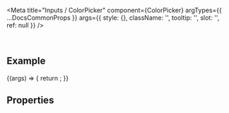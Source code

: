 
<Meta
  title="Inputs / ColorPicker"
  component={ColorPicker}
  argTypes={{
    ...DocsCommonProps
  }}
  args={{
    style: {},
    className: '',
    tooltip: '',
    slot: '',
    ref: null
  }}
/>

<DocsHeader />

<br />

## Example

<Canvas>
  <Story name="Default">
    {(args) => {
      return <ColorPicker {...args} />;
    }}
  </Story>
</Canvas>

## Properties

<ArgsTable story="." />
